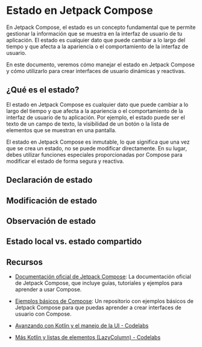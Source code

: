 
# Estado en Jetpack Compose

En Jetpack Compose, el estado es un concepto fundamental que te permite gestionar la información que se muestra en la interfaz de usuario de tu aplicación. El estado es cualquier dato que puede cambiar a lo largo del tiempo y que afecta a la apariencia o el comportamiento de la interfaz de usuario. 

En este documento, veremos cómo manejar el estado en Jetpack Compose y cómo utilizarlo para crear interfaces de usuario dinámicas y reactivas.  

## ¿Qué es el estado?

El estado en Jetpack Compose es cualquier dato que puede cambiar a lo largo del tiempo y que afecta a la apariencia o el comportamiento de la interfaz de usuario de tu aplicación. Por ejemplo, el estado puede ser el texto de un campo de texto, la visibilidad de un botón o la lista de elementos que se muestran en una pantalla. 

El estado en Jetpack Compose es inmutable, lo que significa que una vez que se crea un estado, no se puede modificar directamente. En su lugar, debes utilizar funciones especiales proporcionadas por Compose para modificar el estado de forma segura y reactiva. 

## Declaración de estado



## Modificación de estado



## Observación de estado



## Estado local vs. estado compartido



## Recursos

- [Documentación oficial de Jetpack Compose](https://developer.android.com/jetpack/compose?hl=es-419): La documentación oficial de Jetpack Compose, que incluye guías, tutoriales y ejemplos para aprender a usar Compose.

- [Ejemplos básicos de Compose](https://github.com/resuadam2/TutorialCompose): Un repositorio con ejemplos básicos de Jetpack Compose para que puedas aprender a crear interfaces de usuario con Compose.   

- [Avanzando con Kotlin y el manejo de la UI - Codelabs](https://developer.android.com/courses/android-basics-compose/unit-2?hl=es-419)

- [Más Kotlin y listas de elementos (LazyColumn) - Codelabs](https://developer.android.com/courses/android-basics-compose/unit-3?hl=es-419)